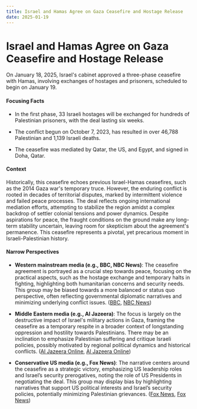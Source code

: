 ```yaml
---
title: Israel and Hamas Agree on Gaza Ceasefire and Hostage Release
date: 2025-01-19
---
```


# Israel and Hamas Agree on Gaza Ceasefire and Hostage Release

On January 18, 2025, Israel's cabinet approved a three-phase ceasefire with Hamas, involving exchanges of hostages and prisoners, scheduled to begin on January 19.

#### Focusing Facts

- In the first phase, 33 Israeli hostages will be exchanged for hundreds of Palestinian prisoners, with the deal lasting six weeks.

- The conflict begun on October 7, 2023, has resulted in over 46,788 Palestinian and 1,139 Israeli deaths.

- The ceasefire was mediated by Qatar, the US, and Egypt, and signed in Doha, Qatar.

#### Context

Historically, this ceasefire echoes previous Israel-Hamas ceasefires, such as the 2014 Gaza war's temporary truce. However, the enduring conflict is rooted in decades of territorial disputes, marked by intermittent violence and failed peace processes. The deal reflects ongoing international mediation efforts, attempting to stabilize the region amidst a complex backdrop of settler colonial tensions and power dynamics. Despite aspirations for peace, the fraught conditions on the ground make any long-term stability uncertain, leaving room for skepticism about the agreement's permanence. This ceasefire represents a pivotal, yet precarious moment in Israeli-Palestinian history.

#### Narrow Perspectives

- **Western mainstream media (e.g., BBC, NBC News)**: The ceasefire agreement is portrayed as a crucial step towards peace, focusing on the practical aspects, such as the hostage exchange and temporary halts in fighting, highlighting both humanitarian concerns and security needs. This group may be biased towards a more balanced or status quo perspective, often reflecting governmental diplomatic narratives and minimizing underlying conflict issues. ([BBC](https://www.bbc.com/news/articles/cvg44dkz551o), [NBC News](https://www.nbcnews.com/news/world/israel-deadly-airstrikes-gaza-ceasefire-deal-agreed-hamas-rcna188104))

- **Middle Eastern media (e.g., Al Jazeera)**: The focus is largely on the destructive impact of Israel's military actions in Gaza, framing the ceasefire as a temporary respite in a broader context of longstanding oppression and hostility towards Palestinians. There may be an inclination to emphasize Palestinian suffering and critique Israeli policies, possibly motivated by regional political dynamics and historical conflicts. ([Al Jazeera Online](https://www.aljazeera.com/gallery/2025/1/17/more-than-100-people-killed-in-gaza-since-truce-deal), [Al Jazeera Online](https://www.aljazeera.com/opinions/2025/1/17/can-a-ceasefire-end-settler-colonial-genocide))

- **Conservative US media (e.g., Fox News)**: The narrative centers around the ceasefire as a strategic victory, emphasizing US leadership roles and Israel’s security prerogatives, noting the role of US Presidents in negotiating the deal. This group may display bias by highlighting narratives that support US political interests and Israel’s security policies, potentially minimizing Palestinian grievances. ([Fox News](https://www.foxnews.com/world/what-know-about-hostages-cease-fire-deal-between-israel-hamas-set-begin-sunday), [Fox News](https://www.foxnews.com/world/cease-fire-between-israel-hamas-go-effect-sunday-morning-qatar-says))
